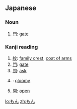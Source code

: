 ==Japanese==

===Noun===
{{ja-noun|h|rom=mon}}
# [[門]]: [[gate]]

===Kanji reading===
{{ja-kanji reading|rom=mon}}

# [[紋]]: [[family crest]], [[coat of arms]]
# [[門]]: [[gate]]
# [[問]]: [[ask]]
# {{l|ja|悶}}: [[gloomy]]
# [[開]]: [[open]]
[[lo:もん]]
[[zh:もん]]